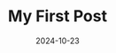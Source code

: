 ---
title: 'My First Post'
description: 'This is my first blog post'
date: 2024-10-23
image: /blog/my-first-post.png
---